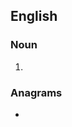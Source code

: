 ==English==

===Noun===
{{head|en|noun plural form}}

# {{plural of|funster|lang=en}}

===Anagrams===
* {{anagrams|en|a=efnrsstu|netsurfs}}